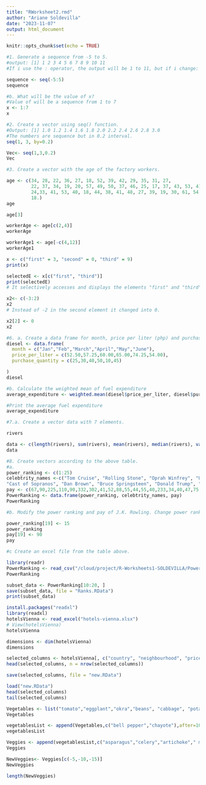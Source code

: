 ```yaml
---
title: "RWorksheet2.rmd"
author: "Ariane Soldevilla"
date: "2023-11-07"
output: html_document
---
```


```r
knitr::opts_chunk$set(echo = TRUE)
```

```r
#1. Generate a sequence from -5 to 5.
#output: [1] 1 2 3 4 5 6 7 8 9 10 11
#If i use the : operator, the output will be 1 to 11, but if i change:

sequence <- seq(-5:5)
sequence
```

```r
#b. What will be the value of x?
#Value of will be a sequence from 1 to 7
x <- 1:7
x
```

```r
#2. Create a vector using seq() function.
#Output: [1] 1.0 1.2 1.4 1.6 1.8 2.0 2.2 2.4 2.6 2.8 3.0
#The numbers are sequence but in 0.2 interval.
seq(1, 3, by=0.2)
```


```r
Vec<- seq(1,3,0.2)
Vec
```


```r
#3. Create a vector with the age of the factory workers.

age <- c(34, 28, 22, 36, 27, 18, 52, 39, 42, 29, 35, 31, 27,
         22, 37, 34, 19, 20, 57, 49, 50, 37, 46, 25, 17, 37, 43, 53, 41, 51, 35,
         24,33, 41, 53, 40, 18, 44, 38, 41, 48, 27, 39, 19, 30, 61, 54, 58, 26,
         18.)
age
```

```r
age[3]
```
```r
workerAge <- age[c(2,4)]
workerAge
```
```r
workerAge1 <- age[-c(4,12)]
workerAge1
```

```r
x <- c("first" = 3, "second" = 0, "third" = 9)
print(x)
```
```r
selectedE <- x[c("first", "third")]
print(selectedE)
# It selectively accesses and displays the elements "first" and "third" from the vector, showing their corresponding values.
```

```r
x2<- c(-3:2)
x2
# Instead of -2 in the second element it changed into 0.
```
```r
x2[2] <- 0
x2
```

```r
#6. a. Create a data frame for month, price per liter (php) and purchase and purchase-quantity (liter). Write the R scripts and its output.
diesel <- data.frame(
  month = c("Jan","Feb","March","April","May","June"),
  price_per_liter = c(52.50,57.25,60.00,65.00,74.25,54.00),
  purchase_quantity = c(25,30,40,50,10,45)

)
diesel
```

```r
#b. Calculate the weighted mean of fuel expenditure
average_expenditure <- weighted.mean(diesel$price_per_liter, diesel$purchase_quantity)

#Print the average fuel expenditure
average_expenditure
```

```r
#7.a. Create a vector data with 7 elements.

rivers
```


```r
data <- c(length(rivers), sum(rivers), mean(rivers), median(rivers), var(rivers),sd(rivers), min(rivers), max(rivers))
data
```

```r
#8. Create vectors according to the above table.
#a.
power_ranking <- c(1:25)
celebtrity_names <-c("Tom Cruise", "Rolling Stone", "Oprah Winfrey", "U2", "Tiger Woods", "Steven Spielberg", "Howard Stern", "50 Cent", 
"Cast of Sopranos", "Dan Brown", "Bruce Springsteen", "Donald Trump", "Muhammad Ali", "Paul McCartney", "George Lucas","Elton John", "David Letterman", "Phil Mickelson", "J.K Rowling", "Bradd Pitt", "Peter Jackson", "Dr. Phil McGraw", "Jay   Lenon", "Celine Dion", "Kobe Bryant" )
pay <- c(67,90,225,110,90,332,302,41,52,88,55,44,55,40,233,34,40,47,75,25,39,45,32,40,31)
PowerRanking <- data.frame(power_ranking, celebtrity_names, pay)
PowerRanking

```

```r
#b. Modify the power ranking and pay of J.K. Rowling. Change power ranking to 15 and pay to 90.

power_ranking[19] <- 15
power_ranking 
pay[19] <- 90
pay


```

```r
#c Create an excel file from the table above.

library(readr)
PowerRanking <- read_csv("/cloud/project/R-Worksheets1-SOLDEVILLA/PowerRanking.csv", show_col_types = FALSE)
PowerRanking
```

```r
subset_data <- PowerRanking[10:20, ]
save(subset_data, file = "Ranks.RData")
print(subset_data)
```
```r
install.packages("readxl")
library(readxl)
hotelsVienna <- read_excel("hotels-vienna.xlsx")
# View(hotelsVienna)
hotelsVienna
```
```r
dimensions <- dim(hotelsVienna)
dimensions
```
```r
selected_columns <- hotelsVienna[, c("country", "neighbourhood", "price", "stars", "accommodation_type", "rating")]
head(selected_columns, n = nrow(selected_columns))
```
```r
save(selected_columns, file = "new.RData")
```

```r
load("new.RData")
head(selected_columns)
tail(selected_columns)
```
```r
Vegetables <- list("tomato","eggplant","okra","beans", "cabbage", "potato", "carrots", "lettuce","radish","squash")
Vegetables
```
```r
vegetablesList <- append(Vegetables,c("bell pepper","chayote"),after=10)
vegetablesList
```
```r
Veggies <- append(vegetablesList,c("asparagus","celery","artichoke"," mushroom"),after=5)
Veggies
```
```r
NewVeggies<- Veggies[c(-5,-10,-15)]
NewVeggies

length(NewVeggies)
```



